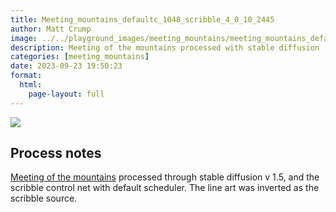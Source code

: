 ```yaml
---
title: Meeting_mountains_defaultc_1048_scribble_4_0_10_2445
author: Matt Crump
image: ../../playground_images/meeting_mountains/meeting_mountains_defaultC_1048_scribble_4_0_10_2445.jpeg
description: Meeting of the mountains processed with stable diffusion
categories: [meeting_mountains]
date: 2023-09-23 19:50:23
format:
  html:
    page-layout: full
---
```


![](../../playground_images/meeting_mountains/meeting_mountains_defaultC_1048_scribble_4_0_10_2445.jpeg)

## Process notes

[Meeting of the mountains](https://www.crumplab.com/things/things/Colorlands/Meeting_Of_The_Mountains.html) processed through stable diffusion v 1.5, and the scribble control net with default scheduler. The line art was inverted as the scribble source.

